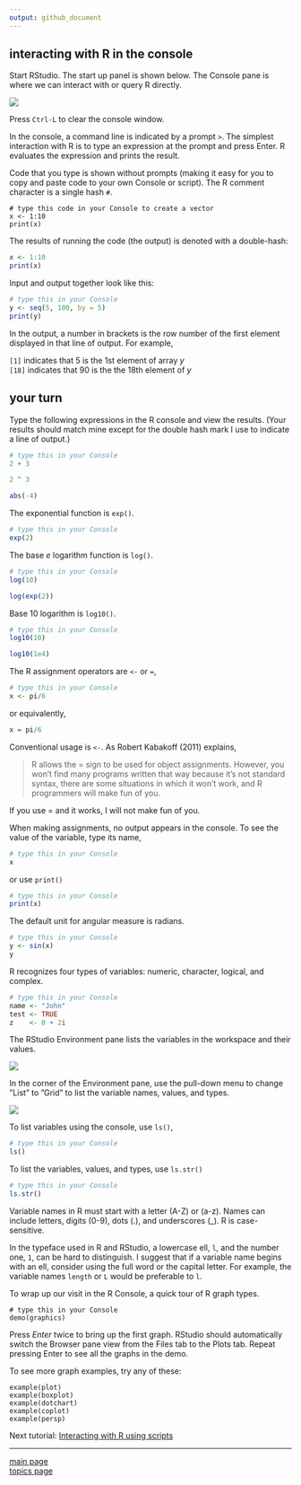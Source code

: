 ```yaml
---
output: github_document
---
```




## interacting with R in the console

Start RStudio. The start up panel is shown below. The Console pane is where we can interact with or query R directly.

![](../images/panes-1.png) 

Press `Ctrl-L` to clear the console window.

In the console, a command line is indicated by a prompt `>`. The
simplest interaction with R is to type an expression at the prompt
and press Enter. R evaluates the expression and prints the result.

Code that you type is shown without prompts (making it easy for you to copy and paste code to your own Console or script). The R comment character is a single hash `#`. 

```
# type this code in your Console to create a vector
x <- 1:10
print(x)
```

The results of running the code (the output) is denoted with a double-hash: 

```r
x <- 1:10
print(x)
```

Input and output together look like this:

```r
# type this in your Console
y <- seq(5, 100, by = 5)
print(y)
```

In the output, a number in brackets is the row number of the first element displayed in that line of output. For example,

`[1]` indicates that 5 is the 1st element of array *y*<br> 
`[18]` indicates that 90 is the the 18th element of *y*

## your turn

Type the following expressions in the R console and view the results. (Your results should match mine except for the double hash mark I use to indicate a line of output.)

```r
# type this in your Console
2 + 3

2 ^ 3

abs(-4)
```

The exponential function is `exp()`. 

```r
# type this in your Console
exp(2)
```

The base *e* logarithm function is `log()`.

```r
# type this in your Console
log(10)

log(exp(2))
```

Base 10 logarithm is `log10()`.


```r
# type this in your Console
log10(10)

log10(1e4)
```

The R assignment operators are `<-` or `=`,

```r
# type this in your Console
x <- pi/6
```

or equivalently,

```r
x = pi/6
```

Conventional usage is `<-`. As Robert Kabakoff (2011) explains, 

> R allows the = sign to be used for object assignments. However, you won't find many programs written that way because it's not standard syntax, there are some situations in which it won’t work, and R programmers will make fun of you.

If you use = and it works, I will not make fun of you.

When making assignments, no output appears in the console. To
see the value of the variable, type its name,

```r
# type this in your Console
x
```

or use `print()`

```r
# type this in your Console
print(x)
```

The default unit for angular measure is radians.

```r
# type this in your Console
y <- sin(x)
y
```

R recognizes four types of variables: numeric, character, logical,
and complex.

```r
# type this in your Console
name <- "John"
test <- TRUE
z    <- 0 + 2i
```

The RStudio Environment pane lists the variables in the workspace
and their values.

![](../images/panes-2.png) 

In the corner of the Environment pane, use the pull-down menu to
change ”List” to ”Grid” to list the variable names, values, and types.

![](../images/panes-3.png) 

To list variables using the console, use `ls()`,

```r
# type this in your Console
ls()
```

To list the variables, values, and types, use `ls.str()`

```r
# type this in your Console
ls.str()
```

Variable names in R must start with a letter (A-Z) or (a-z). Names can include letters, digits (0-9), dots (.), and underscores (_). R is case-sensitive.

In the typeface used in R and RStudio, a lowercase ell, `l`, and the number one, `1`, can be hard to distinguish. I suggest that if a variable name begins with an ell, consider using the full word or the capital letter. For example, the variable names  `length` or `L` would be preferable to `l`.

To wrap up our visit in the R Console, a quick tour of R graph types.

```
# type this in your Console
demo(graphics)
```

Press *Enter* twice to bring up the first graph. RStudio should automatically switch the Browser pane view from the Files tab to the Plots tab. Repeat pressing Enter to see all the graphs in the demo. 

To see more graph examples, try any of these: 

```
example(plot)
example(boxplot)
example(dotchart)
example(coplot)
example(persp)
```

Next tutorial: [Interacting with R using scripts](cm012_using-scripts.md) 


---

[main page](../README.md)<br> 
[topics page](cm001_org-by-topic.md)

